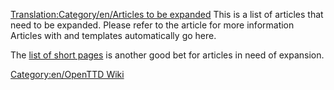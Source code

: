[[Translation:Category/en/Articles to be expanded]]
This is a list of articles that need to be expanded. Please refer to the article for more information
<br>
Articles with {{en/S|en/Expand}} and {{en/S|en/Stub}} templates automatically go here.

The [[Special:Shortpages|list of short pages]] is another good bet for articles in need of expansion.

[[Category:en/OpenTTD Wiki]]